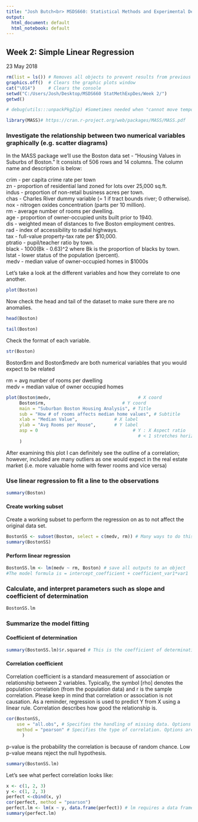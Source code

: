 ```yaml
---
title: "Josh Butch<br> MSDS660: Statistical Methods and Experimental Design<br>"
output:
  html_document: default
  html_notebook: default
---
```

<h2>Week 2: Simple Linear Regression</h2> 
23 May 2018
```r
rm(list = ls()) # Removes all objects to prevent results from previous runs being carried over into new runs.
graphics.off()  # Clears the graphic plots window
cat("\014")     # Clears the console
setwd("C:/Users/Josh/Desktop/MSDS660 StatMethExpDes/Week 2/")
getwd()

# debug(utils:::unpackPkgZip) #Sometimes needed when "cannot move temporary installation" error. See https://stackoverflow.com/questions/34739681/unable-to-move-temporary-installation-when-installing-dependency-packages-in-r/44256437#44256437

library(MASS)# https://cran.r-project.org/web/packages/MASS/MASS.pdf
```

<h3>Investigate the relationship between two numerical variables graphically (e.g. scatter diagrams)</h3>

In the MASS package we'll use the Boston data set - "Housing Values in Suburbs of Boston." It consists of 506 rows and 14 columns. The column name and description is below:

crim - per capita crime rate per town<br>
zn - proportion of residential land zoned for lots over 25,000 sq.ft.<br>
indus - proportion of non-retail business acres per town.<br>
chas - Charles River dummy variable (= 1 if tract bounds river; 0 otherwise).<br>
nox - nitrogen oxides concentration (parts per 10 million).<br>
rm - average number of rooms per dwelling.<br>
age - proportion of owner-occupied units built prior to 1940.<br>
dis - weighted mean of distances to five Boston employment centres.<br>
rad - index of accessibility to radial highways.<br>
tax - full-value property-tax rate per \$10,000.<br>
ptratio - pupil/teacher ratio by town.<br>
black - 1000(Bk - 0.63)^2 where Bk is the proportion of blacks by town.<br>
lstat - lower status of the population (percent).<br>
medv - median value of owner-occupied homes in \$1000s<br>

Let's take a look at the different variables and how they correlate to one another.
```r
plot(Boston)
```
Now check the head and tail of the dataset to make sure there are no anomalies.
```r
head(Boston)
```
```r
tail(Boston)
```

Check the format of each variable.
```r
str(Boston)
```

Boston\$rm and Boston\$medv are both numerical variables that you would expect to be related

rm = avg number of rooms per dwelling<br>
medv = median value of owner occupied homes

```r
plot(Boston$medv,                                 # X coord
     Boston$rm,                             # Y coord
     main = "Suburban Boston Housing Analysis", # Title
     sub = "How # of rooms affects median home values", # Subtitle
     xlab = "Median Value",              # X label
     ylab = "Avg Rooms per House",       # Y label
     asp = 0                                    # Y : X Aspect ratio
                                                  # < 1 stretches horizontally
     )
```

After examining this plot I can definitely see the outline of a correlation; however, included are many outliers as one would expect in the real estate market (i.e. more valuable home with fewer rooms and vice versa)

<h3>Use linear regression to fit a line to the observations</h3>

```r
summary(Boston) 
```

<h4>Create working subset</h4>
Create a working subset to perform the regression on as to not affect the original data set.
```r
BostonSS <- subset(Boston, select = c(medv, rm)) # Many ways to do this
summary(BostonSS)
```
<h4>Perform linear regression</h4>
```r
BostonSS.lm <- lm(medv ~ rm, Boston) # save all outputs to an object
#The model formula is = intercept_coefficient + coefficient_var1*var1
```

<h3>Calculate, and interpret parameters such as slope and coefficient of determination</h3>
```r
BostonSS.lm

```
<h3>Summarize the model fitting</h3>
<h4>Coefficient of determination</h4>
```r
summary(BostonSS.lm)$r.squared # This is the coefficient of determination
```
<h4>Correlation coefficient</h4>
Correlation coefficient is a standard measurement of association or relationship between 2 variables. Typically, the symbol [rho] denotes the population correlation (from the population data) and r is the sample correlation. Please keep in mind that correlation or association is not causation. As a reminder, regression is used to predict Y from X using a linear rule. Correlation describes how good the relationship is.
```r
cor(BostonSS, 
    use = "all.obs", # Specifies the handling of missing data. Options are all.obs (assumes no missing data - missing data will produce an error), complete.obs (listwise deletion), and pairwise.complete.obs (pairwise deletion)
    method = "pearson" # Specifies the type of correlation. Options are pearson, spearman or kendall.
      ) 
```
p-value is the probability the correlation is because of random chance. Low p-value means reject the null hypothesis.

```r
summary(BostonSS.lm)
```

Let's see what perfect correlation looks like:
```r
x <- c(1, 2, 3)
y <- c(1, 2, 3)
perfect <-cbind(x, y)
cor(perfect, method = "pearson")
perfect.lm <- lm(x ~ y, data.frame(perfect)) # lm requires a data frame
summary(perfect.lm)
```


